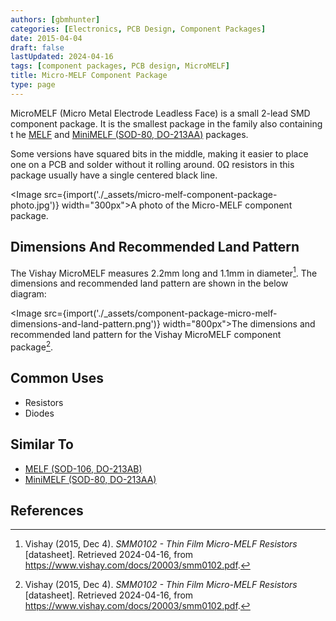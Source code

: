 ```yaml
---
authors: [gbmhunter]
categories: [Electronics, PCB Design, Component Packages]
date: 2015-04-04
draft: false
lastUpdated: 2024-04-16
tags: [component packages, PCB design, MicroMELF]
title: Micro-MELF Component Package
type: page
---
```



MicroMELF (Micro Metal Electrode Leadless Face) is a small 2-lead SMD component package. It is the smallest package in the family also containing t
he [MELF](/pcb-design/component-packages/melf-component-package/) and [MiniMELF (SOD-80, DO-213AA)](/pcb-design/component-packages/minimelf-component-package/) packages.

Some versions have squared bits in the middle, making it easier to place one on a PCB and solder without it rolling around. 0Ω resistors in this package usually have a single centered black line.

<Image src={import('./_assets/micro-melf-component-package-photo.jpg')} width="300px">A photo of the Micro-MELF component package.</Image>

## Dimensions And Recommended Land Pattern

The Vishay MicroMELF measures 2.2mm long and 1.1mm in diameter[^vishay-smm0102-thin-film-micromelf-resistors]. The dimensions and recommended land pattern are shown in the below diagram:

<Image src={import('./_assets/component-package-micro-melf-dimensions-and-land-pattern.png')} width="800px">The dimensions and recommended land pattern for the Vishay MicroMELF component package[^vishay-smm0102-thin-film-micromelf-resistors].</Image>

## Common Uses

* Resistors
* Diodes

## Similar To

* [MELF (SOD-106, DO-213AB)](/pcb-design/component-packages/melf-component-package/)
* [MiniMELF (SOD-80, DO-213AA)](/pcb-design/component-packages/minimelf-component-package/)

## References

[^vishay-smm0102-thin-film-micromelf-resistors]: Vishay (2015, Dec 4). _SMM0102 - Thin Film Micro-MELF Resistors_ [datasheet]. Retrieved 2024-04-16, from https://www.vishay.com/docs/20003/smm0102.pdf.
